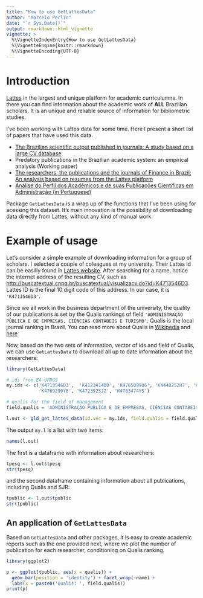 ```yaml
---
title: "How to use GetLattesData"
author: "Marcelo Perlin"
date: "`r Sys.Date()`"
output: rmarkdown::html_vignette
vignette: >
  %\VignetteIndexEntry{How to use GetLattesData}
  %\VignetteEngine{knitr::rmarkdown}
  %\VignetteEncoding{UTF-8}
---
```


# Introduction

[Lattes](http://lattes.cnpq.br/) in the largest and unique platform for academic curriculumns. In there you can find information about the academic work of **ALL** Brazilian scholars. It is an unique and reliable source of information for bibliometric studies. 

I've been working with Lattes data for some time. Here I present a short list of papers that have used this data.

-  [The Brazilian scientific output published in journals: A study based on a large CV database](http://www.sciencedirect.com/science/article/pii/S1751157716301559)
- Predatory publications in the Brazilian academic system: an empirical analysis (Working paper)
- [The researchers, the publications and the journals of Finance in Brazil: An analysis based on resumes from the Lattes platform](http://bibliotecadigital.fgv.br/ojs/index.php/rbfin/article/view/47157)    
- [Análise do Perfil dos Acadêmicos e de suas Publicações Científicas em Administração (in Portuguese)](http://www.scielo.br/scielo.php?script=sci_arttext&pid=S1415-65552017000100062)

Package `GetLattesData` is a wrap up of the functions that I've been using for acessing this dataset. It's main innovation is the possibility of downloading data directly from Lattes, without any kind of manual work. 

# Example of usage

Let's consider a simple example of downloading information for a group of scholars. I selected a couple of coleagues at my university. Their Lattes id can be easilly found in [Lattes website](http://lattes.cnpq.br/). After searching for a name, notice the internet address of the resulting CV, such as [http://buscatextual.cnpq.br/buscatextual/visualizacv.do?id=K4713546D3](http://buscatextual.cnpq.br/buscatextual/visualizacv.do?id=K4713546D3). Lattes ID is the final 10 digit code of this address. In our case, it is  `'K4713546D3'`.

Since we all work in the business department of the university, the quality of our publications is set by the Qualis rankings of field  `'ADMINISTRAÇÃO PÚBLICA E DE EMPRESAS, CIÊNCIAS CONTÁBEIS E TURISMO'`. Qualis is the local journal ranking in Brazil. You can read more about Qualis in [Wikipedia](https://en.wikipedia.org/wiki/Qualis_(CAPES)) and [here](http://www.sciencedirect.com/science/article/pii/S1751157716301559)

Now, based on the two sets of information, vector of ids and field of Qualis, we can use `GetLattesData` to download all up to date information about the researchers:

```r
library(GetLattesData)

# ids from EA-UFRGS
my.ids <- c('K4713546D3',  'K4123414D0', 'K4765099U6', 'K4440252H7', 'K4783858A0',
            'K4769290Y6', 'K4723925J2', 'K4763474Y5')

# qualis for the field of management
field.qualis = 'ADMINISTRAÇÃO PÚBLICA E DE EMPRESAS, CIÊNCIAS CONTÁBEIS E TURISMO'

l.out <- gld_get_lattes_data(id.vec = my.ids, field.qualis = field.qualis)
```

The output `my.l` is a list with two items:

```r
names(l.out)
```

The first is a dataframe with information about researchers:

```r
tpesq <- l.out$tpesq
str(tpesq)
```

and the second dataframe containing information about all publications, including Qualis and SJR:

```r
tpublic <- l.out$tpublic
str(tpublic)
```

## An application of  `GetLattesData`

Based on `GetLattesData` and other packages, it is easy to create academic reports such as the one provided next, where we plot the number of publication for each researcher, conditioning on Qualis ranking.

```r
library(ggplot2)

p <- ggplot(tpublic, aes(x = qualis)) +
  geom_bar(position = 'identity') + facet_wrap(~name) +
  labs(x = paste0('Qualis: ', field.qualis))
print(p)
```

